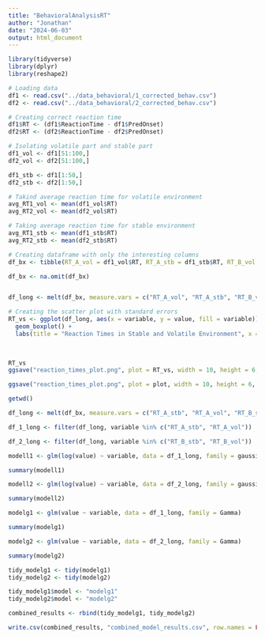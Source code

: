 ```yaml
---
title: "BehavioralAnalysisRT"
author: "Jonathan"
date: "2024-06-03"
output: html_document
---
```

```r

library(tidyverse)
library(dplyr)
library(reshape2)


```

```r
# Loading data
df1 <- read.csv("../data_behavioral/1_corrected_behav.csv")
df2 <- read.csv("../data_behavioral/2_corrected_behav.csv")

```

```r
# Creating correct reaction time
df1$RT <- (df1$ReactionTime - df1$PredOnset)
df2$RT <- (df2$ReactionTime - df2$PredOnset)

```



```r
# Isolating volatile part and stable part
df1_vol <- df1[51:100,]
df2_vol <- df2[51:100,]

df1_stb <- df1[1:50,]
df2_stb <- df2[1:50,]

```

```r
# Takind average reaction time for volatile environment
avg_RT1_vol <- mean(df1_vol$RT)
avg_RT2_vol <- mean(df2_vol$RT)

# Taking average reaction time for stable environment
avg_RT1_stb <- mean(df1_stb$RT)
avg_RT2_stb <- mean(df2_stb$RT)

```


```r
# Creating dataframe with only the interesting columns
df_bx <- tibble(RT_A_vol = df1_vol$RT, RT_A_stb = df1_stb$RT, RT_B_vol = df2_vol$RT, RT_B_stb = df2_stb$RT)

df_bx <- na.omit(df_bx)



```

```r

df_long <- melt(df_bx, measure.vars = c("RT_A_vol", "RT_A_stb", "RT_B_vol", "RT_B_stb"))

```



```r

# Creating the scatter plot with standard errors
RT_vs <- ggplot(df_long, aes(x = variable, y = value, fill = variable)) +
  geom_boxplot() +
  labs(title = "Reaction Times in Stable and Volatile Environment", x = "Participant and Category", y = "Reaction Time")
  
  
```


```r

RT_vs
ggsave("reaction_times_plot.png", plot = RT_vs, width = 10, height = 6, units = "in")

ggsave("reaction_times_plot.png", plot = plot, width = 10, height = 6, units = "in")

getwd()
```


```r
df_long <- melt(df_bx, measure.vars = c("RT_A_stb", "RT_A_vol", "RT_B_stb", "RT_B_vol"))


```


```r

df_1_long <- filter(df_long, variable %in% c("RT_A_stb", "RT_A_vol"))

df_2_long <- filter(df_long, variable %in% c("RT_B_stb", "RT_B_vol"))


```

```r

modell1 <- glm(log(value) ~ variable, data = df_1_long, family = gaussian)

summary(modell1)


```

```r
modell2 <- glm(log(value) ~ variable, data = df_2_long, family = gaussian)

summary(modell2)


```

```r

modelg1 <- glm(value ~ variable, data = df_1_long, family = Gamma)

summary(modelg1)


```

```r

modelg2 <- glm(value ~ variable, data = df_2_long, family = Gamma)

summary(modelg2)


```

```r
tidy_modelg1 <- tidy(modelg1)
tidy_modelg2 <- tidy(modelg2)

tidy_modelg1$model <- "modelg1"
tidy_modelg2$model <- "modelg2"

combined_results <- rbind(tidy_modelg1, tidy_modelg2)

write.csv(combined_results, "combined_model_results.csv", row.names = FALSE)
```
















